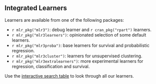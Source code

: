 ## Integrated Learners {#list-learners}

Learners are available from one of the following packages:

* `r mlr_pkg("mlr3")`: debug learner and `r cran_pkg("rpart")` learners.
* `r mlr_pkg("mlr3learners")`: opinionated selection of some default learners.
* `r mlr_pkg("mlr3proba")`: base learners for survival and probabilistic regression.
* `r mlr_pkg("mlr3cluster")`: learners for unsupervised clustering.
* `r mlr_pkg("mlr3extralearners")`: more experimental learners for regression, classification and survival.

Use the [interactive search table](https://mlr3extralearners.mlr-org.com/articles/learners/list_learners.html) to look through all our learners.
